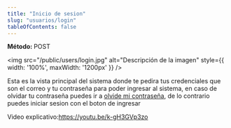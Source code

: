 ```yaml
---
title: "Inicio de sesion"
slug: "usuarios/login"
tableOfContents: false
---
```



<p>
  <strong>Método: </strong>
  <span class="sl-badge caution small astro-avdet4wd">POST</span>
</p>



<img src="/public/users/login.jpg" alt="Descripción de la imagen" style={{ width: '100%', maxWidth: '1200px' }} />


Esta es la vista principal del sistema donde te pedira tus credenciales que son el correo y tu contraseña para poder ingresar al sistema,
en caso de olvidar tu contraseña puedes ir a <a href="/usuarios/forgotpass">olvide mi contraseña</a>, de lo contrario puedes iniciar 
sesion con el boton de ingresar 

Video explicativo:https://youtu.be/k-gH3GVp3zo

